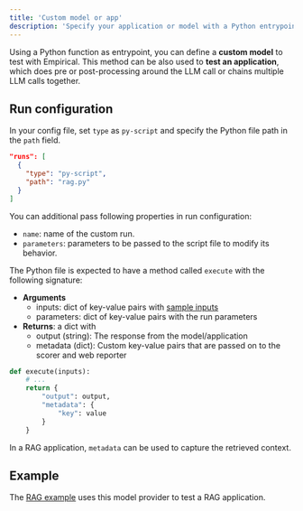 ```yaml
---
title: 'Custom model or app'
description: 'Specify your application or model with a Python entrypoint'
---
```


Using a Python function as entrypoint, you can define a **custom model** to test
with Empirical. This method can be also used to **test an application**, which 
does pre or post-processing around the LLM call or chains multiple LLM calls together.

## Run configuration

In your config file, set `type` as `py-script` and specify the Python file
path in the `path` field.

```json
"runs": [
  {
    "type": "py-script",
    "path": "rag.py"
  }
]
```
You can additional pass following properties in run configuration:
- `name`: name of the custom run.
- `parameters`: parameters to be passed to the script file to modify its behavior.


The Python file is expected to have a method called `execute` with the following
signature:

- **Arguments**
  - inputs: dict of key-value pairs with [sample inputs](../dataset/basics)
  - parameters: dict of key-value pairs with the run parameters
- **Returns**: a dict with
  - output (string): The response from the model/application
  - metadata (dict): Custom key-value pairs that are passed on to the scorer and
    web reporter


```python rag.py
def execute(inputs):
    # ...
    return {
        "output": output,
        "metadata": {
            "key": value
        }
    }
```

In a RAG application, `metadata` can be used to capture the retrieved context.

## Example

The [RAG example](https://github.com/empirical-run/empirical/tree/main/examples/rag)
uses this model provider to test a RAG application.
